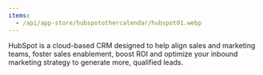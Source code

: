 ```yaml
---
items:
  - /api/app-store/hubspotothercalendar/hubspot01.webp
---
```


<Slider items={items} />

HubSpot is a cloud-based CRM designed to help align sales and marketing teams, foster sales enablement, boost ROI and optimize your inbound marketing strategy to generate more, qualified leads.
